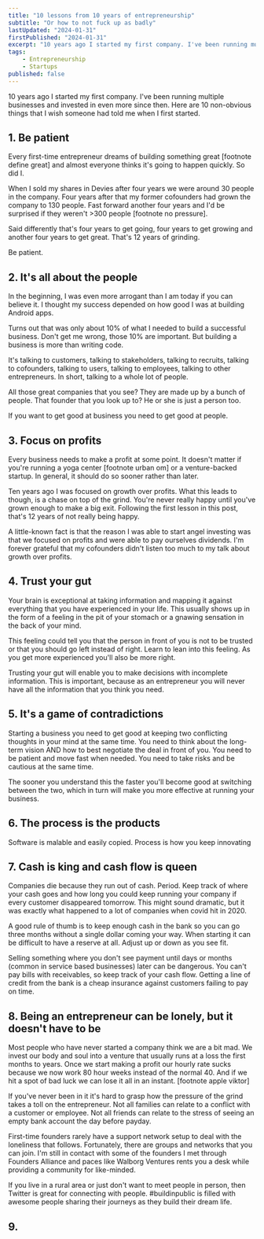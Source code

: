 ```yaml
---
title: "10 lessons from 10 years of entrepreneurship"
subtitle: "Or how to not fuck up as badly"
lastUpdated: "2024-01-31"
firstPublished: "2024-01-31"
excerpt: "10 years ago I started my first company. I've been running multiple businesses and invested in even more since then. Here are 10 non-obvious things that I wish someone had told me when I first started out."
tags:
    - Entrepreneurship
    - Startups
published: false
---
```


10 years ago I started my first company. I've been running multiple businesses and invested in even more since then. Here are 10 non-obvious things that I wish someone had told me when I first started.

## 1. Be patient

Every first-time entrepreneur dreams of building something great [footnote define great] and almost everyone thinks it's going to happen quickly. So did I.

When I sold my shares in Devies after four years we were around 30 people in the company. Four years after that my former cofounders had grown the company to 130 people. Fast forward another four years and I'd be surprised if they weren't >300 people [footnote no pressure].

Said differently that's four years to get going, four years to get growing and another four years to get great. That's 12 years of grinding.

Be patient.

## 2. It's all about the people

In the beginning, I was even more arrogant than I am today if you can believe it. I thought my success depended on how good I was at building Android apps.

Turns out that was only about 10% of what I needed to build a successful business. Don't get me wrong, those 10% are important. But building a business is more than writing code.

It's talking to customers, talking to stakeholders, talking to recruits, talking to cofounders, talking to users, talking to employees, talking to other entrepreneurs. In short, talking to a whole lot of people.

All those great companies that you see? They are made up by a bunch of people. That founder that you look up to? He or she is just a person too.

If you want to get good at business you need to get good at people.

## 3. Focus on profits

Every business needs to make a profit at some point. It doesn't matter if you're running a yoga center [footnote urban om] or a venture-backed startup. In general, it should do so sooner rather than later.

Ten years ago I was focused on growth over profits. What this leads to though, is a chase on top of the grind. You're never really happy until you've grown enough to make a big exit. Following the first lesson in this post, that's 12 years of not really being happy.

A little-known fact is that the reason I was able to start angel investing was that we focused on profits and were able to pay ourselves dividends. I'm forever grateful that my cofounders didn't listen too much to my talk about growth over profits.

## 4. Trust your gut

Your brain is exceptional at taking information and mapping it against everything that you have experienced in your life. This usually shows up in the form of a feeling in the pit of your stomach or a gnawing sensation in the back of your mind.

This feeling could tell you that the person in front of you is not to be trusted or that you should go left instead of right. Learn to lean into this feeling. As you get more experienced you'll also be more right.

Trusting your gut will enable you to make decisions with incomplete information. This is important, because as an entrepreneur you will never have all the information that you think you need.

## 5. It's a game of contradictions

Starting a business you need to get good at keeping two conflicting thoughts in your mind at the same time. You need to think about the long-term vision AND how to best negotiate the deal in front of you. You need to be patient and move fast when needed. You need to take risks and be cautious at the same time.

The sooner you understand this the faster you'll become good at switching between the two, which in turn will make you more effective at running your business.

## 6. The process is the products

Software is malable and easily copied. Process is how you keep innovating

## 7. Cash is king and cash flow is queen

Companies die because they run out of cash. Period. Keep track of where your cash goes and how long you could keep running your company if every customer disappeared tomorrow. This might sound dramatic, but it was exactly what happened to a lot of companies when covid hit in 2020.

A good rule of thumb is to keep enough cash in the bank so you can go three months without a single dollar coming your way. When starting it can be difficult to have a reserve at all. Adjust up or down as you see fit.

Selling something where you don't see payment until days or months (common in service based businesses) later can be dangerous. You can't pay bills with receivables, so keep track of your cash flow. Getting a line of credit from the bank is a cheap insurance against customers failing to pay on time.


## 8. Being an entrepreneur can be lonely, but it doesn't have to be

Most people who have never started a company think we are a bit mad. We invest our body and soul into a venture that usually runs at a loss the first months to years. Once we start making a profit our hourly rate sucks because we now work 80 hour weeks instead of the normal 40. And if we hit a spot of bad luck we can lose it all in an instant. [footnote apple viktor]

If you've never been in it it's hard to grasp how the pressure of the grind takes a toll on the entrepreneur. Not all families can relate to a conflict with a customer or employee. Not all friends can relate to the stress of seeing an empty bank account the day before payday.

First-time founders rarely have a support network setup to deal with the loneliness that follows. Fortunately, there are groups and networks that you can join. I'm still in contact with some of the founders I met through Founders Alliance and paces like Walborg Ventures rents you a desk while providing a community for like-minded.

If you live in a rural area or just don't want to meet people in person, then Twitter is great for connecting with people. #buildinpublic is filled with awesome people sharing their journeys as they build their dream life.

## 9. 